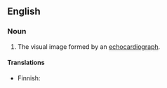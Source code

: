 ==English==

===Noun===
{{en-noun}}

# {{lb|en|medicine}} The visual image formed by an [[echocardiograph]].

====Translations====
{{trans-top|echocardiogram}}
* Finnish: {{t|fi|[[sydän|sydämen]] [[kaikukuva]]}}
{{trans-mid}}
{{trans-bottom}}